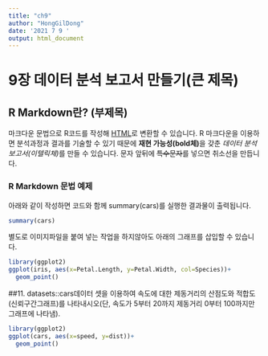 ---
title: "ch9"
author: "HongGilDong"
date: '2021 7 9 '
output: html_document
---

# 9장 데이터 분석 보고서 만들기(큰 제목)

## R Markdown란? (부제목)

마크다운 문법으로 R코드를 작성해 [HTML](https://ko.wikipedia.org/wiki/HTML)로 변환할 수 있습니다. R 마크다운을 이용하면 분석과정과 결과를 기술할 수 있기 때문에 **재현 가능성(bold체)**을 갖춘 *데이터 분석 보고서(이텔릭체)*를 만들 수 있습니다.
문자 앞뒤에 ~~특수문자~~를 넣으면 취소선을 만듭니다.

### R Markdown 문법 예제

아래와 같이 작성하면 코드와 함께 summary(cars)를 실행한 결과물이 출력됩니다.

```{r}
summary(cars)
```
별도로 이미지파일을 붙여 넣는 작업을 하지않아도 아래의 그래프를 삽입할 수 있습니다.
```{r}
library(ggplot2)
ggplot(iris, aes(x=Petal.Length, y=Petal.Width, col=Species))+
  geom_point()
```

##11. datasets::cars데이터 셋을 이용하여 속도에 대한 제동거리의 산점도와 적합도(신뢰구간그래프)를 나타내시오(단, 속도가 5부터 20까지 제동거리 0부터 100까지만 그래프에 나타냄).
```{r}
library(ggplot2)
ggplot(cars, aes(x=speed, y=dist))+
  geom_point()
```